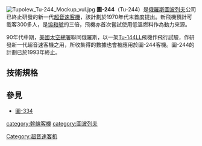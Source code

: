 {{unreferenced|time=2019-07-14T09:22:08+00:00}}
[[File:Tupolew_Tu-244_Mockup_vul.jpg|thumb]]
'''圖-244'''（Tu-244）是[[俄羅斯|俄羅斯]][[圖波列夫|圖波列夫]]公司已終止研發的新一代[[超音速客機|超音速客機]]，該計劃於1970年代末首度提出。新飛機預計可載客300多人，是[[協和號|協和號]]的三倍，飛機亦首次嘗試使用低溫燃料作為動力來源。

90年代中期，[[美國太空總署|美國太空總署]]聯同俄羅斯，以一架[[圖-144|Tu-144LL]]飛機作飛行試驗，作研發新一代超音速客機之用，所收集得的數據也會被應用於圖-244客機。圖-244的計劃已於1993年終止。

==技術規格==
{{aircraft specifications
|plane or copter?=<!-- options: plane/copter --> plane
|jet or prop?=<!-- options: jet/prop/both/neither --> jet
|ref=
|crew=?
|capacity=250/320 passengers
|payload main=<!--kg-->
|payload alt=<!--lb-->
|length main= 88.7 m
|length alt= 291 ft
|span main= 54.77 m
|span alt= 179 ft
|height main= Unknown<!--m-->
|height alt= Unknown<!--ftin-->
|area main= 1,200 m²
|area alt= 12,916 ft²
|airfoil=
|empty weight main= 172,000 kg
|empty weight alt= 379,000 lb
|loaded weight main= <!--kg-->
|loaded weight alt= <!--lb-->
|useful load main= <!--kg-->
|useful load alt= <!--lb-->
|max takeoff weight main= 350,000 kg
|max takeoff weight alt= 771,600 lb
|more general='''Height from ground (to the top of the tail fin):''' 16.9 m (55 ft)
* '''Height from lowest point (engine):''' 12.45 m (41 ft)
* '''Fuselage external width:''' 3.9 m (12 ft)
* '''Fuselage external height:''' 4.1 m (13 ft)
* '''Wing length (Root Chord):''' 54.7 m (179 ft)
* '''Main gear track:''' 8 m (26 ft)
* '''Max weight of fuel:''' 178,000 kg (392,425 lb)
|engine (jet)=Kuznetsov NK-321
|type of jet=渦扇
|number of jets=4
|thrust main= 33,000 kg
|thrust alt= <!--lbf-->
|thrust original=
|afterburning thrust main= <!--kN-->
|afterburning thrust alt= <!--lbf-->
|max speed main= <!--km/h-->
|max speed alt= <!--knots,mph-->
|cruise speed main= Mach 2.20
|cruise speed alt= 2,340 km/h, 1,455 mph
|never exceed speed main= <!--km/h-->
|never exceed speed alt= <!--knots,mph-->
|stall speed main= <!--km/h-->
|stall speed alt= <!--knots,mph-->
|range main= 9,200 km
|range alt= 5,730 mi (4,970 nm)
|ceiling main=19,000 m
|ceiling alt= 62,000 ft
|climb rate main= <!--m/s-->
|climb rate alt= <!--ft/min-->
|loading main= <!--kg/m²-->
|loading alt= <!--lb/ft²-->
|thrust/weight=<!--a unitless ratio-->
|power/mass main= <!--W/kg-->
|power/mass alt= <!--hp/lb-->
|more performance=
|avionics=
}}
==參見==
*[[圖-334|圖-334]]
{{Tupolev aircraft}}
{{超音速客机}}
{{aero-stub}}

[[category:幹線客機|category:幹線客機]]
[[Category:超音速客机|Category:超音速客机]]
[[category:圖波列夫|category:圖波列夫]]